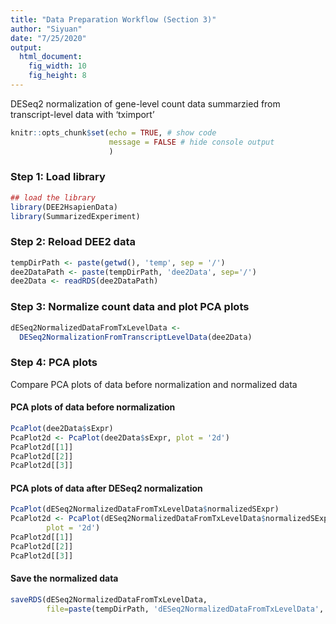 ```yaml
---
title: "Data Preparation Workflow (Section 3)"
author: "Siyuan"
date: "7/25/2020"
output: 
  html_document:
    fig_width: 10
    fig_height: 8
---
```


DESeq2 normalization of gene-level count data summarzied from transcript-level data with 'tximport'

```r
knitr::opts_chunk$set(echo = TRUE, # show code
                      message = FALSE # hide console output
                      )
```

### Step 1: Load library
```r
## load the library
library(DEE2HsapienData)
library(SummarizedExperiment)
```

### Step 2: Reload DEE2 data
```r
tempDirPath <- paste(getwd(), 'temp', sep = '/')
dee2DataPath <- paste(tempDirPath, 'dee2Data', sep='/')
dee2Data <- readRDS(dee2DataPath)
```

### Step 3: Normalize count data and plot PCA plots
```r
dESeq2NormalizedDataFromTxLevelData <- 
  DESeq2NormalizationFromTranscriptLevelData(dee2Data)

```
### Step 4: PCA plots
Compare PCA plots of data before normalization and normalized data

#### PCA plots of data before normalization
```r
PcaPlot(dee2Data$sExpr)
PcaPlot2d <- PcaPlot(dee2Data$sExpr, plot = '2d')
PcaPlot2d[[1]]
PcaPlot2d[[2]]
PcaPlot2d[[3]]
```
#### PCA plots of data after DESeq2 normalization
```r

PcaPlot(dESeq2NormalizedDataFromTxLevelData$normalizedSExpr)
PcaPlot2d <- PcaPlot(dESeq2NormalizedDataFromTxLevelData$normalizedSExpr, 
        plot = '2d')
PcaPlot2d[[1]]
PcaPlot2d[[2]]
PcaPlot2d[[3]]
```
#### Save the normalized data
```r
saveRDS(dESeq2NormalizedDataFromTxLevelData, 
        file=paste(tempDirPath, 'dESeq2NormalizedDataFromTxLevelData', sep='/'))
```